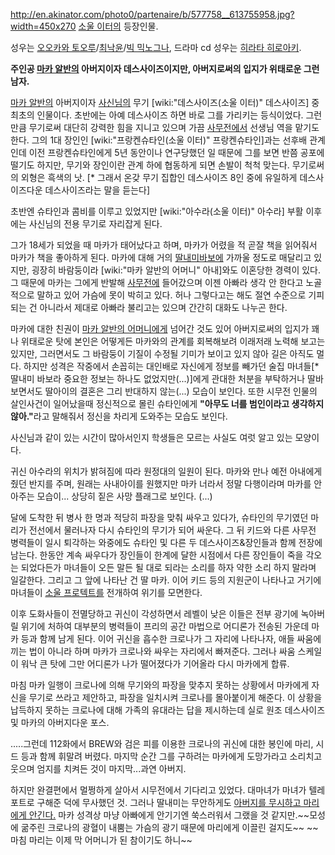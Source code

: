 http://en.akinator.com/photo0/partenaire/b/577758__613755958.jpg?width=450x270
[[소울 이터]]의 등장인물.

성우는 [[오오카와 토오루]]/[[최낙윤]]/[[빅 믹노그나]], 드라마 cd 성우는 [[히라타 히로아키]].

'''주인공 [[마카 알반]]의 아버지이자 데스사이즈이지만, 아버지로써의 입지가 위태로운 그런 남자.'''

[[마카 알반]]의 아버지이자 [[사신님]]의 무기 [wiki:"데스사이즈(소울 이터)" 데스사이즈] 중 최초의 인물이다. 초반에는 아예 데스사이즈 하면 바로 그를 가리키는 등식이었다. 그런 만큼 무기로써 대단히 강력한 힘을 지니고 있으며 가끔 [[사무전]]에서 선생님 역을 맡기도 한다. 그의 1대 장인인 [wiki:"프랑켄슈타인(소울 이터)" 프랑켄슈타인]과는 선후배 관계인데 이전 프랑켄슈타인에게 5년 동안이나 연구당했던 일 때문에 그를 보면 반쯤 공포에 떨기도 하지만, 무기와 장인이란 관계 하에 협동하게 되면 손발이 척척 맞는다. 무기로써의 외형은 흑색의 낫. [* 그래서 온갖 무기 집합인 데스사이즈 8인 중에 유일하게 데스사이즈다운 데스사이즈라는 말을 듣는다]

초반엔 슈타인과 콤비를 이루고 있었지만 [wiki:"아수라(소울 이터)" 아수라] 부활 이후에는 사신님의 전용 무기로 자리잡게 된다.

그가 18세가 되었을 때 마카가 태어났다고 하며, 마카가 어렸을 적 곧잘 책을 읽어줘서 마카가 책을 좋아하게 된다. 마카에 대해 거의 [[딸내미바보]]에 가까울 정도로 매달리고 있지만, 굉장히 바람둥이라 [wiki:"마카 알반의 어머니" 아내]와도 이혼당한 경력이 있다. 그 때문에 마카는 그에게 반발해 [[사무전]]에 들어갔으며 이젠 아빠라 생각 안 한다고 노골적으로 말하고 있어 가슴에 못이 박히고 있다. 허나 그렇다고는 해도 절연 수준으로 기피되는 건 아니라서 제대로 아빠라 불리고는 있으며 간간히 대화도 나누곤 한다. 

마카에 대한 친권이 [[마카 알반의 어머니]]에게 넘어간 것도 있어 아버지로써의 입지가 꽤나 위태로운 탓에 본인은 어떻게든 마카와의 관계를 회복해보려 이래저래 노력해 보고는 있지만, 그러면서도 그 바람둥이 기질이 수정될 기미가 보이고 있지 않아 길은 아직도 멀다. 하지만 성격은 작중에서 손꼽히는 대인배로 자신에게 정보를 빼가던 술집 마녀들[* 딸내미 바보라 중요한 정보는 하나도 없었지만(...)]에게 관대한 처분을 부탁하거나 딸바보면서도 딸아이의 결혼은 그리 반대하지 않는(...) 모습이 보인다. 또한 시무전 인물의 살인사건이 일어났을때 정신적으로 몰린 슈타인에게 '''"아무도 너를 범인이라고 생각하지 않아."'''라고 말해줘서 정신을 차리게 도와주는 모습도 보인다. 

사신님과 같이 있는 시간이 많아서인지 학생들은 모르는 사실도 여럿 알고 있는 모양이다.  

귀신 아수라의 위치가 밝혀짐에 따라 원정대의 일원이 된다. 마카와 만나 예전 아내에게 줬던 반지를 주며, 원래는 사내아이를 원했지만 마카 너라서 정말 다행이라며 마카를 안아주는 모습이... 상당히 짙은 사망 플래그로 보인다. (...)

달에 도착한 뒤 병사 한 명과 적당히 파장을 맞춰 싸우고 있다가, 슈타인의 무기였던 마리가 전선에서 물러나자 다시 슈타인의 무기가 되어 싸운다. 그 뒤 키드와 다른 사무전 병력들이 일시 퇴각하는 와중에도 슈타인 및 다른 두 데스사이즈&장인들과 함께 전장에 남는다. 한동안 계속 싸우다가 장인들이 한계에 달한 시점에서 다른 장인들이 죽을 각오는 되었다든가 마녀들이 오든 말든 될 대로 되라는 소리를 하자 약한 소리 하지 말라며 일갈한다. 그리고 그 앞에 나타난 건 딸 마카. 이어 키드 등의 지원군이 나타나고 거기에 마녀들이 [[소울 프로텍트]]를 전개하여 위기를 모면한다.

이후 도화사들이 전멸당하고 귀신이 각성하면서 레벨이 낮은 이들은 전부 광기에 녹아버릴 위기에 처하여 대부분의 병력들이 프리의 공간 마법으로 어디론가 전송된 가운데 마카 등과 함께 남게 된다. 이어 귀신을 흡수한 크로나가 그 자리에 나타나자, 애들 싸움에 끼는 법이 아니라 하며 마카가 크로나와 싸우는 자리에서 빠져준다. 그러나 싸움 스케일이 워낙 큰 탓에 그만 어디론가 나가 떨어졌다가 기어올라 다시 마카에게 합류.

마침 마카 일행이 크로나에 의해 무기와의 파장을 맞추지 못하는 상황에서 마카에게 자신을 무기로 쓰라고 제안하고, 파장을 일치시켜 크로나를 몰아붙이게 해준다. 이 상황을 납득하지 못하는 크로나에 대해 가족의 유대라는 답을 제시하는데 실로 원조 데스사이즈 및 마카의 아버지다운 포스. 

.....그런데 112화에서 BREW와 검은 피를 이용한 크로나의 귀신에 대한 봉인에 마리, 시드 등과 함께 휘말려 버렸다. 마지막 순간 그를 구하려는 마카에게 도망가라고 소리치고 웃으며 엄지를 치켜든 것이 마지막...과연 아버지.

하지만 완결편에서 멀쩡하게 살아서 시무전에서 기다리고 있었다. 대마녀가 마녀가 텔레포트로 구해준 덕에 무사했던 것. 그러나 딸내미는 무안하게도 [http://blog.naver.com/PostView.nhn?blogId=sohee00226&logNo=70173509674&beginTime=0&jumpingVid=&from=section&redirect=Log&widgetTypeCall=true 아버지를 무시하고 마리에게 안긴다.] 마카 성격상 마냥 아빠에게 안기기엔 쑥스러워서 그랬을 것 같지만.~~모성에 굶주린 크로나의 광혈이 내뿜는 가슴의 광기 때문에 마리에게 이끌린 걸지도~~ ~~마침 마리는 이제 막 어머니가 된 참이기도 하니~~
